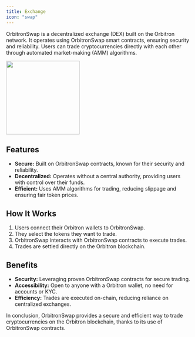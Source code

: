```yaml
---
title: Exchange
icon: "swap"
---
```

OrbitronSwap is a decentralized exchange (DEX) built on the Orbitron network. It operates using OrbitronSwap smart contracts, ensuring security and reliability. Users can trade cryptocurrencies directly with each other through automated market-making (AMM) algorithms.

<img height="200" src="/images/app/4.png" />

## Features

- **Secure:** Built on OrbitronSwap contracts, known for their security and reliability.
- **Decentralized:** Operates without a central authority, providing users with control over their funds.
- **Efficient:** Uses AMM algorithms for trading, reducing slippage and ensuring fair token prices.

## How It Works

1. Users connect their Orbitron wallets to OrbitronSwap.
2. They select the tokens they want to trade.
3. OrbitronSwap interacts with OrbitronSwap contracts to execute trades.
4. Trades are settled directly on the Orbitron blockchain.

## Benefits

- **Security:** Leveraging proven OrbitronSwap contracts for secure trading.
- **Accessibility:** Open to anyone with a Orbitron wallet, no need for accounts or KYC.
- **Efficiency:** Trades are executed on-chain, reducing reliance on centralized exchanges.

In conclusion, OrbitronSwap provides a secure and efficient way to trade cryptocurrencies on the Orbitron blockchain, thanks to its use of OrbitronSwap contracts.
